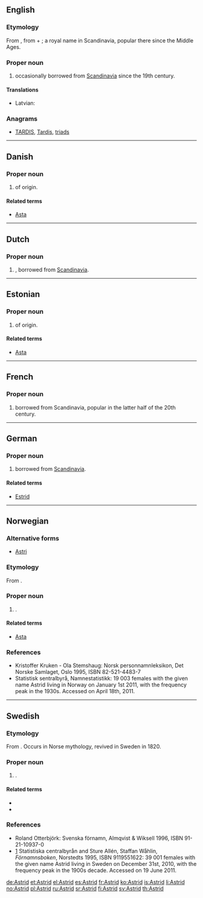 ==English==

===Etymology===
From {{etyl|non|en}} {{term|Ástríðr|lang=non}}, from  {{term|áss||god|lang=non}} + {{term|fríðr||beautiful|lang=non}}; a royal name in Scandinavia, popular there since the Middle Ages.

===Proper noun===
{{en-proper noun}}

# {{given name|female|from=Germanic}} occasionally borrowed from [[Scandinavia]] since the 19th century.

====Translations====
{{trans-top|female given name}}
* Latvian: {{t|lv|Astrīda|f}}
{{trans-mid}}
{{trans-bottom}}

===Anagrams===
* [[TARDIS#English|TARDIS]], [[Tardis#English|Tardis]], [[triads#English|triads]]

----

==Danish==

===Proper noun===
{{head|da|proper noun}}

# {{given name|female|lang=da}} of {{etyl|non|da}} origin.

====Related terms====
* [[Asta]]

----

==Dutch==
{{wikipedia|Astrid (voornaam)|lang=nl}}

===Proper noun===
{{nl-proper noun|f}}

# {{given name|female|lang=nl}}, borrowed from [[Scandinavia]].

----

==Estonian==

===Proper noun===
{{head|et|proper noun}}

# {{given name|female|lang=et}} of {{etyl|non|et}} origin.

====Related terms====
* [[Asta]]

----

==French==

===Proper noun===
{{fr-proper noun}}

# {{given name|female|lang=fr}} borrowed from Scandinavia, popular in the latter half of the 20th century.

{{wikipedia|lang=de}}

----

==German==

===Proper noun===
{{head|de|proper noun}}

# {{given name|female|lang=de}} borrowed from [[Scandinavia]].

====Related terms====
* [[Estrid]]

----

==Norwegian==

===Alternative forms===
* [[Astri]]

===Etymology===
From {{etyl|non|no}} {{term|Ástríðr|lang=non}}.

===Proper noun===
{{head|no|proper noun}}

# {{given name|female|lang=no}}.

====Related terms====
* [[Asta]]

===References===
* Kristoffer Kruken - Ola Stemshaug: Norsk personnamnleksikon, Det Norske Samlaget, Oslo 1995, ISBN 82-521-4483-7
* [http://www.ssb.no/navn/ ] Statistisk sentralbyrå, Namnestatistikk: 19 003 females with the given name Astrid living in Norway on January 1st 2011, with the frequency peak in the 1930s. Accessed on April 18th, 2011.

----
{{wikipedia|lang=sv}}

==Swedish==

===Etymology===
From {{etyl|non|sv}} {{term|Ástríðr|lang=non}}. Occurs in Norse mythology, revived in Sweden in 1820.

===Proper noun===
{{head|sv|proper noun}}

# {{given name|female|lang=sv}}.

====Related terms====
* {{l/sv|Asta}}
* {{l/sv|Estrid}}

===References===
* Roland Otterbjörk: Svenska förnamn, Almqvist & Wiksell 1996, ISBN 91-21-10937-0
* [http://www.scb.se/Pages/NameSearch____259432.aspx] Statistiska centralbyrån and Sture Allén, Staffan Wåhlin, ''Förnamnsboken'', Norstedts 1995, ISBN 9119551622: 39 001 females with the given name Astrid living in Sweden on December 31st, 2010, with the frequency peak in the 1900s decade. Accessed on 19 June 2011.

[[de:Astrid]]
[[et:Astrid]]
[[el:Astrid]]
[[es:Astrid]]
[[fr:Astrid]]
[[ko:Astrid]]
[[is:Astrid]]
[[li:Astrid]]
[[no:Astrid]]
[[pl:Astrid]]
[[ru:Astrid]]
[[sr:Astrid]]
[[fi:Astrid]]
[[sv:Astrid]]
[[th:Astrid]]